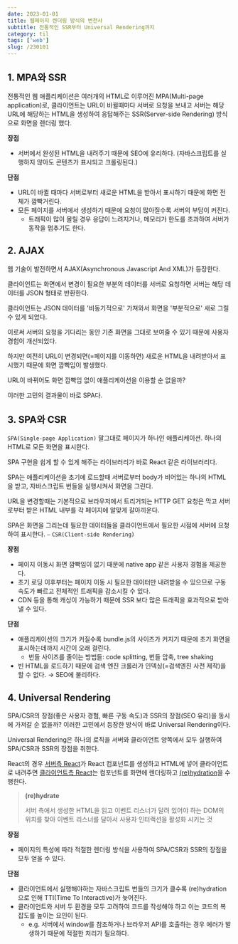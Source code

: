 ```yaml
---
date: 2023-01-01
title: 웹페이지 렌더링 방식의 변천사
subtitle: 전통적인 SSR부터 Universal Rendering까지
category: til
tags: ['web']
slug: /230101
---
```


## 1. MPA와 SSR

전통적인 웹 애플리케이션은 여러개의 HTML로 이루어진 MPA(Multi-page application)로, 클라이언트는 URL이 바뀔때마다 서버로 요청을 보내고 서버는 해당 URL에 해당하는 HTML을 생성하여 응답해주는 SSR(Server-side Rendering) 방식으로 화면을 렌더링 했다.

**장점**

- 서버에서 완성된 HTML을 내려주기 때문에 SEO에 유리하다. (자바스크립트를 실행하지 않아도 콘텐츠가 표시되고 크롤링된다.)

**단점**

- URL이 바뀔 때마다 서버로부터 새로운 HTML을 받아서 표시하기 때문에 화면 전체가 깜빡거린다.
- 모든 페이지를 서버에서 생성하기 때문에 요청이 많아질수록 서버의 부담이 커진다.
  - 트래픽이 많이 몰릴 경우 응답이 느려지거나, 메모리가 한도를 초과하여 서버가 동작을 멈추기도 한다.

## 2. AJAX

웹 기술이 발전하면서 AJAX(Asynchronous Javascript And XML)가 등장한다.

클라이언트는 화면에서 변경이 필요한 부분의 데이터를 서버로 요청하면 서버는 해당 데이터를 JSON 형태로 반환한다.

클라이언트는 JSON 데이터를 '비동기적으로' 가져와서 화면을 '부분적으로' 새로 그릴 수 있게 되었다.

이로써 서버의 요청을 기다리는 동안 기존 화면을 그대로 보여줄 수 있기 때문에 사용자 경험이 개선되었다.

하지만 여전히 URL이 변경되면(=페이지를 이동하면) 새로운 HTML을 내려받아서 표시했기 때문에 화면 깜빡임이 발생했다.

URL이 바뀌어도 화면 깜빡임 없이 애플리케이션을 이용할 순 없을까?

이러한 고민의 결과물이 바로 SPA다.

## 3. SPA와 CSR

`SPA(Single-page Application)` 말그대로 페이지가 하나인 애플리케이션. 하나의 HTML로 모든 화면을 표시한다.

SPA 구현을 쉽게 할 수 있게 해주는 라이브러리가 바로 React 같은 라이브러리다.

SPA는 애플리케이션을 초기에 로드할때 서버로부터 body가 비어있는 하나의 HTML을 받고, 자바스크립트 번들을 실행시켜서 화면을 그린다.

URL을 변경할때는 기본적으로 브라우저에서 트리거되는 HTTP GET 요청은 막고 서버로부터 받은 HTML 내부를 각 페이지에 알맞게 갈아끼운다.

SPA은 화면을 그리는데 필요한 데이터들을 클라이언트에서 필요한 시점에 서버에 요청하여 표시한다. ⎯ `CSR(Client-side Rendering)`

**장점**

- 페이지 이동시 화면 깜빡임이 없기 때문에 native app 같은 사용자 경험을 제공한다.
- 초기 로딩 이후부터는 페이지 이동 시 필요한 데이터만 내려받을 수 있으므로 구동 속도가 빠르고 전체적인 트래픽을 감소시킬 수 있다.
- CDN 등을 통해 캐싱이 가능하기 때문에 SSR 보다 많은 트래픽을 효과적으로 받아낼 수 있다.

**단점**

- 애플리케이션의 크기가 커질수록 bundle.js의 사이즈가 커지기 때문에 초기 화면을 표시하는데까지 시간이 오래 걸린다.
  - 번들 사이즈를 줄이는 방법들: code splitting, 번들 압축, tree shaking
- 빈 HTML을 로드하기 때문에 검색 엔진 크롤러가 인덱싱(=검색엔진 사전 제작)을 할 수 없다. → SEO에 불리하다.

## 4. Universal Rendering

SPA/CSR의 장점(좋은 사용자 경험, 빠른 구동 속도)과 SSR의 장점(SEO 유리)을 동시에 가져갈 순 없을까? 이러한 고민에서 등장한 방식이 바로 Universal Rendering이다.

Universal Rendering은 하나의 로직을 서버와 클라이언트 양쪽에서 모두 실행하여 SPA/CSR과 SSR의 장점을 취한다.

React의 경우 [서버측 React](https://reactjs.org/docs/react-dom-server.html)가 React 컴포넌트를 생성하고 HTML에 넣어 클라이언트로 내려주면 [클라이언트측 React](https://reactjs.org/docs/react-dom-client.html)는 컴포넌트를 화면에 렌더링하고 [(re)hydration](https://reactjs.org/docs/react-dom-client.html#hydrateroot)을 수행한다.

> **(re)hydrate**
>
> 서버 측에서 생성한 HTML을 읽고 이벤트 리스너가 달려 있어야 하는 DOM의 위치를 찾아 이벤트 리스너를 달아서 사용자 인터랙션을 활성화 시키는 것

**장점**

- 페이지의 특성에 따라 적절한 렌더링 방식을 사용하여 SPA/CSR과 SSR의 장점을 모두 얻을 수 있다.

**단점**

- 클라이언트에서 실행해야하는 자바스크립트 번들의 크기가 클수록 (re)hydration으로 인해 TTI(Time To Interactive)가 늦어진다.
- 클라이언트와 서버 두 환경을 모두 고려하여 코드를 작성해야 하고 이는 코드의 복잡도를 높이는 요인이 된다.
  - e.g. 서버에서 window를 참조하거나 브라우저 API를 호출하는 경우 에러가 발생하기 때문에 적절한 처리가 필요하다.
